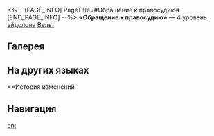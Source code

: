 <%-- [PAGE_INFO]
PageTitle=#Обращение к правосудию#
[END_PAGE_INFO] --%>
{{Эйдолон Инфобокс
|Название         = Обращение к правосудию
|Изображение      = Эйдолон Обращение к правосудию.png
|Персонаж         = Вельт
|Уровень          = 4
|Длительность     = 
|Описание         = {{Доп эффект|Базовый шанс}} навыка понизить скорость цели повышается на 35%.
|Свойство1        = 
|Масштабирование1 = 
}}
'''«Обращение к правосудию»''' — 4 уровень [[эйдолон]]а [[Вельт]].

==Галерея==
{{Галерея|position=left|captionalign=center
|Персонаж Вельт Эйдолон 4.png|Осколок Эйдолона
}}

==На других языках==
{{На других языках
|en   = Appellation of Justice
|zhs  = 义的名号
|zht  = 義的名號
|ja   = {{Rubi|義|ぎ}}の{{Rubi|旗標|はたじるし}}
|ko   = 정의의 이름으로
|es   = Apelación por la justicia
|fr   = Au nom de la justice
|ru   = Обращение к правосудию
|th   = Appellation of Justice
|vi   = Danh Hiệu Chính Nghĩa
|de   = Anruf der Gerechtigkeit
|id   = Appellation of Justice
|pt   = Apelação da Justiça
}}

==История изменений
{{История изменений|3.5}}

==Навигация==
{{Навык Навбокс|Вельт}}

[[en:]]